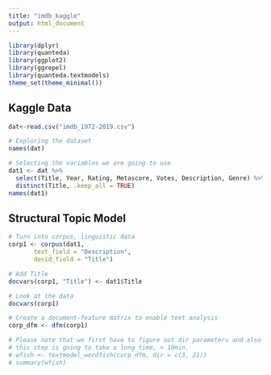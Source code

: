 ```yaml
---
title: "imdb_kaggle"
output: html_document
---
```


```r
library(dplyr)
library(quanteda)
library(ggplot2)
library(ggrepel)
library(quanteda.textmodels)
theme_set(theme_minimal())
```

## Kaggle Data

```r
dat<-read.csv("imdb_1972-2019.csv")

# Exploring the dataset
names(dat)

# Selecting the variables we are going to use
dat1 <- dat %>% 
  select(Title, Year, Rating, Metascore, Votes, Description, Genre) %>% 
  distinct(Title, .keep_all = TRUE)
names(dat1)

```

## Structural Topic Model

```r
# Turn into corpus, linguistic data 
corp1 <- corpus(dat1, 
       text_field = "Description",
       docid_field = "Title")

# Add Title
docvars(corp1, "Title") <- dat1$Title

# Look at the data
docvars(corp1)  

# Create a document-feature matrix to enable text analysis
corp_dfm <- dfm(corp1) 

# Please note that we first have to figure out dir parameters and also given the size of the document, 
# this step is going to take a long time, > 10min.
# wfish <- textmodel_wordfish(corp_dfm, dir = c(3, 21))
# summary(wfish)
```
